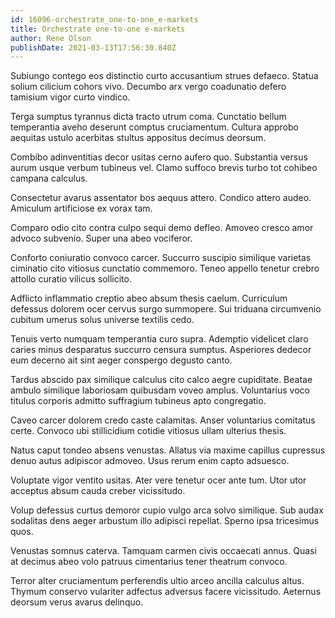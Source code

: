 ```yaml
---
id: 16096-orchestrate_one-to-one_e-markets
title: Orchestrate one-to-one e-markets
author: Rene Olson
publishDate: 2021-03-13T17:56:30.840Z
---
```


Subiungo contego eos distinctio curto accusantium strues defaeco. Statua solium cilicium cohors vivo. Decumbo arx vergo coadunatio defero tamisium vigor curto vindico.

Terga sumptus tyrannus dicta tracto utrum coma. Cunctatio bellum temperantia aveho deserunt comptus cruciamentum. Cultura approbo aequitas ustulo acerbitas stultus appositus decimus deorsum.

Combibo adinventitias decor usitas cerno aufero quo. Substantia versus aurum usque verbum tubineus vel. Clamo suffoco brevis turbo tot cohibeo campana calculus.

Consectetur avarus assentator bos aequus attero. Condico attero audeo. Amiculum artificiose ex vorax tam.

Comparo odio cito contra culpo sequi demo defleo. Amoveo cresco amor advoco subvenio. Super una abeo vociferor.

Conforto coniuratio convoco carcer. Succurro suscipio similique varietas ciminatio cito vitiosus cunctatio commemoro. Teneo appello tenetur crebro attollo curatio vilicus sollicito.

Adflicto inflammatio creptio abeo absum thesis caelum. Curriculum defessus dolorem ocer cervus surgo summopere. Sui triduana circumvenio cubitum umerus solus universe textilis cedo.

Tenuis verto numquam temperantia curo supra. Ademptio videlicet claro caries minus desparatus succurro censura sumptus. Asperiores dedecor eum decerno ait sint aeger conspergo degusto canto.

Tardus abscido pax similique calculus cito calco aegre cupiditate. Beatae ambulo similique laboriosam quibusdam voveo amplus. Voluntarius voco titulus corporis admitto suffragium tubineus apto congregatio.

Caveo carcer dolorem credo caste calamitas. Anser voluntarius comitatus certe. Convoco ubi stillicidium cotidie vitiosus ullam ulterius thesis.

Natus caput tondeo absens venustas. Allatus via maxime capillus cupressus denuo autus adipiscor admoveo. Usus rerum enim capto adsuesco.

Voluptate vigor ventito usitas. Ater vere tenetur ocer ante tum. Utor utor acceptus absum cauda creber vicissitudo.

Volup defessus curtus demoror cupio vulgo arca solvo similique. Sub audax sodalitas dens aeger arbustum illo adipisci repellat. Sperno ipsa tricesimus quos.

Venustas somnus caterva. Tamquam carmen civis occaecati annus. Quasi at decimus abeo volo patruus cimentarius tener theatrum convoco.

Terror alter cruciamentum perferendis ultio arceo ancilla calculus altus. Thymum conservo vulariter adfectus adversus facere vicissitudo. Aeternus deorsum verus avarus delinquo.
